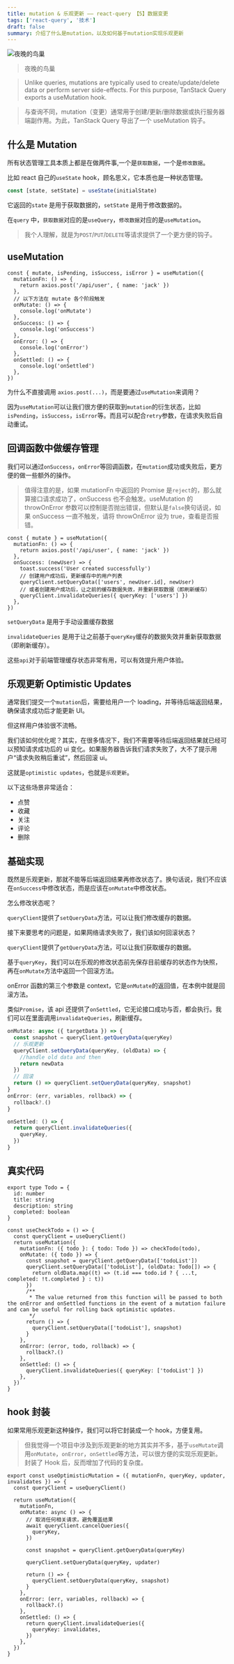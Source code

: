 ```yaml
---
title: mutation & 乐观更新 —— react-query 【5】数据变更
tags: ['react-query', '技术']
draft: false
summary: 介绍了什么是mutation，以及如何基于mutation实现乐观更新
---
```


![夜晚的鸟巢](https://phzdoc.oss-cn-beijing.aliyuncs.com/uPic/Snipaste_2025-03-19_10-15-24.png)

> 夜晚的鸟巢

> Unlike queries, mutations are typically used to create/update/delete data or perform server side-effects. For this purpose, TanStack Query exports a useMutation hook.

> 与查询不同，mutation（变更）通常用于创建/更新/删除数据或执行服务器端副作用。为此，TanStack Query 导出了一个 useMutation 钩子。

## 什么是 Mutation

所有状态管理工具本质上都是在做两件事,一个是`获取数据`，一个是`修改数据`。

比如 react 自己的`useState` hook，顾名思义，它本质也是一种状态管理。

```ts
const [state, setState] = useState(initialState)
```

它返回的`state` 是用于获取数据的，`setState` 是用于修改数据的。

在`query` 中，`获取数据`对应的是`useQuery`，`修改数据`对应的是`useMutation`。

> 我个人理解，就是为`POST`/`PUT`/`DELETE`等请求提供了一个更方便的钩子。

## useMutation

```tsx
const { mutate, isPending, isSuccess, isError } = useMutation({
  mutationFn: () => {
    return axios.post('/api/user', { name: 'jack' })
  },
  // 以下方法在 mutate 各个阶段触发
  onMutate: () => {
    console.log('onMutate')
  },
  onSuccess: () => {
    console.log('onSuccess')
  },
  onError: () => {
    console.log('onError')
  },
  onSettled: () => {
    console.log('onSettled')
  },
})
```

为什么不直接调用 `axios.post(...)`，而是要通过`useMutation`来调用？

因为`useMutation`可以让我们很方便的获取到`mutation`的衍生状态，比如`isPending`，`isSuccess`，`isError`等。而且可以配合`retry`参数，在请求失败后自动重试。

## 回调函数中做缓存管理

我们可以通过`onSuccess`，`onError`等回调函数，在`mutation`成功或失败后，更方便的做一些额外的操作。

> 值得注意的是，如果 mutationFn 中返回的 Promise 是`reject`的，那么就算接口请求成功了，onSuccess 也不会触发。useMutation 的 throwOnError 参数可以控制是否抛出错误，但默认是`false`换句话说，如果 onSuccess 一直不触发，请将 throwOnError 设为 true，查看是否报错。

```tsx
const { mutate } = useMutation({
  mutationFn: () => {
    return axios.post('/api/user', { name: 'jack' })
  },
  onSuccess: (newUser) => {
    toast.success('User created successfully')
    // 创建用户成功后，更新缓存中的用户列表
    queryClient.setQueryData(['users', newUser.id], newUser)
    // 或者创建用户成功后，让之前的缓存数据失效，并重新获取数据（即刷新缓存）
    queryClient.invalidateQueries({ queryKey: ['users'] })
  },
})
```

`setQueryData` 是用于手动设置缓存数据

`invalidateQueries` 是用于让之前基于`queryKey`缓存的数据失效并重新获取数据（即刷新缓存）。

这些`api`对于前端管理缓存状态非常有用，可以有效提升用户体验。

## 乐观更新 Optimistic Updates

通常我们提交一个`mutation`后，需要给用户一个 loading，并等待后端返回结果，确保请求成功后才能更新 UI。

但这样用户体验很不流畅。

我们该如何优化呢？其实，在很多情况下，我们不需要等待后端返回结果就已经可以预知请求成功后的 ui 变化。如果服务器告诉我们请求失败了，大不了提示用户“请求失败稍后重试”，然后回滚 ui。

这就是`optimistic updates`，也就是`乐观更新`。

以下这些场景非常适合：

- 点赞
- 收藏
- 关注
- 评论
- 删除

## 基础实现

既然是乐观更新，那就不能等后端返回结果再修改状态了。换句话说，我们不应该在`onSuccess`中修改状态，而是应该在`onMutate`中修改状态。

怎么修改状态呢？

`queryClient`提供了`setQueryData`方法，可以让我们修改缓存的数据。

接下来要思考的问题是，如果网络请求失败了，我们该如何回滚状态？

`queryClient`提供了`getQueryData`方法，可以让我们获取缓存的数据。

基于`queryKey`，我们可以在乐观的修改状态前先保存目前缓存的状态作为快照，再在`onMutate`方法中返回一个回滚方法。

onError 函数的第三个参数是 context，它是`onMutate`的返回值，在本例中就是回滚方法。

类似`Promise`，该 api 还提供了`onSettled`，它无论接口成功与否，都会执行。我们可以在里面调用`invalidateQueries`，刷新缓存。

```ts
onMutate: async ({ targetData }) => {
  const snapshot = queryClient.getQueryData(queryKey)
  // 乐观更新
  queryClient.setQueryData(queryKey, (oldData) => {
    //handle old data and then
    return newData
  })
  // 回滚
  return () => queryClient.setQueryData(queryKey, snapshot)
}
onError: (err, variables, rollback) => {
  rollback?.()
}

onSettled: () => {
  return queryClient.invalidateQueries({
    queryKey,
  })
}
```

## 真实代码

```tsx
export type Todo = {
  id: number
  title: string
  description: string
  completed: boolean
}

const useCheckTodo = () => {
  const queryClient = useQueryClient()
  return useMutation({
    mutationFn: ({ todo }: { todo: Todo }) => checkTodo(todo),
    onMutate: ({ todo }) => {
      const snapshot = queryClient.getQueryData(['todoList'])
      queryClient.setQueryData(['todoList'], (oldData: Todo[]) => {
        return oldData.map((t) => (t.id === todo.id ? { ...t, completed: !t.completed } : t))
      })
      /**
       * The value returned from this function will be passed to both the onError and onSettled functions in the event of a mutation failure and can be useful for rolling back optimistic updates.
       */
      return () => {
        queryClient.setQueryData(['todoList'], snapshot)
      }
    },
    onError: (error, todo, rollback) => {
      rollback?.()
    },
    onSettled: () => {
      queryClient.invalidateQueries({ queryKey: ['todoList'] })
    },
  })
}
```

## hook 封装

如果常用乐观更新这种操作，我们可以将它封装成一个 hook，方便复用。

> 但我觉得一个项目中涉及到乐观更新的地方其实并不多，基于`useMutate`调用`onMutate`，`onError`，`onSettled`等方法，可以很方便的实现乐观更新。封装了 Hook 后，反而增加了代码的复杂度。

```tsx
export const useOptimisticMutation = ({ mutationFn, queryKey, updater, invalidates }) => {
  const queryClient = useQueryClient()

  return useMutation({
    mutationFn,
    onMutate: async () => {
      // 取消任何相关请求，避免覆盖结果
      await queryClient.cancelQueries({
        queryKey,
      })

      const snapshot = queryClient.getQueryData(queryKey)

      queryClient.setQueryData(queryKey, updater)

      return () => {
        queryClient.setQueryData(queryKey, snapshot)
      }
    },
    onError: (err, variables, rollback) => {
      rollback?.()
    },
    onSettled: () => {
      return queryClient.invalidateQueries({
        queryKey: invalidates,
      })
    },
  })
}
```
